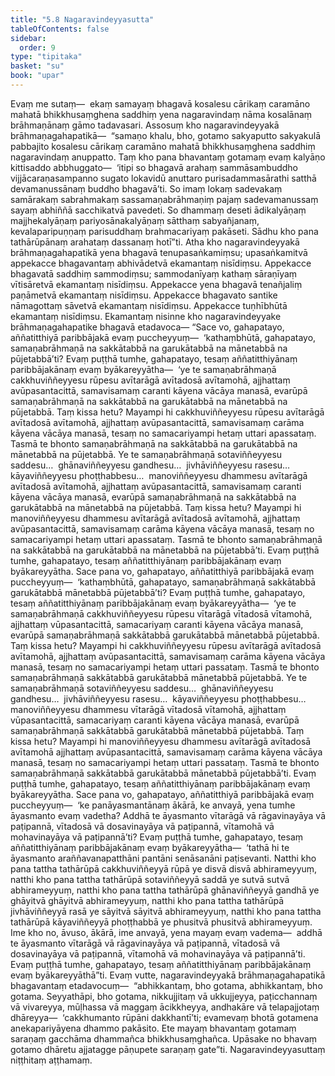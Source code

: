 ```yaml
---
title: "5.8 Nagaravindeyyasutta"
tableOfContents: false
sidebar:
  order: 9
type: "tipitaka"
basket: "su"
book: "upar"
---
```



<DynamicBreadcrumb />

<Division number="434" book="upar" bookNo="11" page="339">

<Paragraph number="1250" book="upar">
Evaṃ me sutaṃ—  ekaṃ samayaṃ bhagavā kosalesu cārikaṃ caramāno mahatā bhikkhusaṃghena saddhiṃ yena nagaravindaṃ nāma kosalānaṃ brāhmaṇānaṃ gāmo tadavasari. Assosuṃ kho nagaravindeyyakā brāhmaṇagahapatikā—  “samaṇo khalu, bho, gotamo sakyaputto sakyakulā pabbajito kosalesu cārikaṃ caramāno mahatā bhikkhusaṃghena saddhiṃ nagaravindaṃ anuppatto. Taṃ kho pana bhavantaṃ gotamaṃ evaṃ kalyāṇo kittisaddo abbhuggato—  ‘itipi so bhagavā arahaṃ sammāsambuddho vijjācaraṇasampanno sugato lokavidū anuttaro purisadammasārathi satthā devamanussānaṃ buddho bhagavā’ti. So imaṃ lokaṃ sadevakaṃ samārakaṃ sabrahmakaṃ sassamaṇabrāhmaṇiṃ pajaṃ sadevamanussaṃ sayaṃ abhiññā sacchikatvā pavedeti. So dhammaṃ deseti ādikalyāṇaṃ majjhekalyāṇaṃ pariyosānakalyāṇaṃ sātthaṃ sabyañjanaṃ, kevalaparipuṇṇaṃ parisuddhaṃ brahmacariyaṃ pakāseti. Sādhu kho pana tathārūpānaṃ arahataṃ dassanaṃ hotī”ti.
</Paragraph>

<Paragraph number="1251" book="upar">
Atha kho nagaravindeyyakā brāhmaṇagahapatikā yena bhagavā tenupasaṅkamiṃsu; upasaṅkamitvā appekacce bhagavantaṃ abhivādetvā ekamantaṃ nisīdiṃsu. Appekacce bhagavatā saddhiṃ sammodiṃsu; sammodanīyaṃ kathaṃ sāraṇīyaṃ vītisāretvā ekamantaṃ nisīdiṃsu. Appekacce yena bhagavā tenañjaliṃ paṇāmetvā ekamantaṃ nisīdiṃsu. Appekacce bhagavato santike nāmagottaṃ sāvetvā ekamantaṃ nisīdiṃsu. Appekacce tuṇhībhūtā ekamantaṃ nisīdiṃsu. Ekamantaṃ nisinne kho nagaravindeyyake brāhmaṇagahapatike bhagavā etadavoca—
</Paragraph>

</Division>
<Division number="435" book="upar" bookNo="11" page="340">

<Paragraph number="1252" book="upar">
“Sace vo, gahapatayo, aññatitthiyā paribbājakā evaṃ puccheyyuṃ—  ‘kathaṃbhūtā, gahapatayo, samaṇabrāhmaṇā na sakkātabbā na garukātabbā na mānetabbā na pūjetabbā’ti? Evaṃ puṭṭhā tumhe, gahapatayo, tesaṃ aññatitthiyānaṃ paribbājakānaṃ evaṃ byākareyyātha—  ‘ye te samaṇabrāhmaṇā cakkhuviññeyyesu rūpesu avītarāgā avītadosā avītamohā, ajjhattaṃ avūpasantacittā, samavisamaṃ caranti kāyena vācāya manasā, evarūpā samaṇabrāhmaṇā na sakkātabbā na garukātabbā na mānetabbā na pūjetabbā. Taṃ kissa hetu? Mayampi hi cakkhuviññeyyesu rūpesu avītarāgā avītadosā avītamohā, ajjhattaṃ avūpasantacittā, samavisamaṃ carāma kāyena vācāya manasā, tesaṃ no samacariyampi hetaṃ uttari apassataṃ. Tasmā te bhonto samaṇabrāhmaṇā na sakkātabbā na garukātabbā na mānetabbā na pūjetabbā. Ye te samaṇabrāhmaṇā sotaviññeyyesu saddesu…  ghānaviññeyyesu gandhesu…  jivhāviññeyyesu rasesu…  kāyaviññeyyesu phoṭṭhabbesu…  manoviññeyyesu dhammesu avītarāgā avītadosā avītamohā, ajjhattaṃ avūpasantacittā, samavisamaṃ caranti kāyena vācāya manasā, evarūpā samaṇabrāhmaṇā na sakkātabbā na garukātabbā na mānetabbā na pūjetabbā. Taṃ kissa hetu? Mayampi hi manoviññeyyesu dhammesu avītarāgā avītadosā avītamohā, ajjhattaṃ avūpasantacittā, samavisamaṃ carāma kāyena vācāya manasā, tesaṃ no samacariyampi hetaṃ uttari apassataṃ. Tasmā te bhonto samaṇabrāhmaṇā na sakkātabbā na garukātabbā na mānetabbā na pūjetabbā’ti. Evaṃ puṭṭhā tumhe, gahapatayo, tesaṃ aññatitthiyānaṃ paribbājakānaṃ evaṃ byākareyyātha.
</Paragraph>

</Division>
<Division number="436" book="upar" bookNo="11" page="341">

<Paragraph number="1253" book="upar">
Sace pana vo, gahapatayo, aññatitthiyā paribbājakā evaṃ puccheyyuṃ—  ‘kathaṃbhūtā, gahapatayo, samaṇabrāhmaṇā sakkātabbā garukātabbā mānetabbā pūjetabbā’ti? Evaṃ puṭṭhā tumhe, gahapatayo, tesaṃ aññatitthiyānaṃ paribbājakānaṃ evaṃ byākareyyātha—  ‘ye te samaṇabrāhmaṇā cakkhuviññeyyesu rūpesu vītarāgā vītadosā vītamohā, ajjhattaṃ vūpasantacittā, samacariyaṃ caranti kāyena vācāya manasā, evarūpā samaṇabrāhmaṇā sakkātabbā garukātabbā mānetabbā pūjetabbā. Taṃ kissa hetu? Mayampi hi cakkhuviññeyyesu rūpesu avītarāgā avītadosā avītamohā, ajjhattaṃ avūpasantacittā, samavisamaṃ carāma kāyena vācāya manasā, tesaṃ no samacariyampi hetaṃ uttari passataṃ. Tasmā te bhonto samaṇabrāhmaṇā sakkātabbā garukātabbā mānetabbā pūjetabbā. Ye te samaṇabrāhmaṇā sotaviññeyyesu saddesu…  ghānaviññeyyesu gandhesu…  jivhāviññeyyesu rasesu…  kāyaviññeyyesu phoṭṭhabbesu…  manoviññeyyesu dhammesu vītarāgā vītadosā vītamohā, ajjhattaṃ vūpasantacittā, samacariyaṃ caranti kāyena vācāya manasā, evarūpā samaṇabrāhmaṇā sakkātabbā garukātabbā mānetabbā pūjetabbā. Taṃ kissa hetu? Mayampi hi manoviññeyyesu dhammesu avītarāgā avītadosā avītamohā ajjhattaṃ avūpasantacittā, samavisamaṃ carāma kāyena vācāya manasā, tesaṃ no samacariyampi hetaṃ uttari passataṃ. Tasmā te bhonto samaṇabrāhmaṇā sakkātabbā garukātabbā mānetabbā pūjetabbā’ti. Evaṃ puṭṭhā tumhe, gahapatayo, tesaṃ aññatitthiyānaṃ paribbājakānaṃ evaṃ byākareyyātha.
</Paragraph>

</Division>
<Division number="437" book="upar" bookNo="11" page="341">

<Paragraph number="1254" book="upar">
Sace pana vo, gahapatayo, aññatitthiyā paribbājakā evaṃ puccheyyuṃ—  ‘ke panāyasmantānaṃ ākārā, ke anvayā, yena tumhe āyasmanto evaṃ vadetha? Addhā te āyasmanto vītarāgā vā rāgavinayāya vā paṭipannā, vītadosā vā dosavinayāya vā paṭipannā, vītamohā vā mohavinayāya vā paṭipannā’ti? Evaṃ puṭṭhā tumhe, gahapatayo, tesaṃ aññatitthiyānaṃ paribbājakānaṃ evaṃ byākareyyātha—  ‘tathā hi te āyasmanto araññavanapatthāni pantāni senāsanāni paṭisevanti. Natthi kho pana tattha tathārūpā cakkhuviññeyyā rūpā ye disvā disvā abhirameyyuṃ, natthi kho pana tattha tathārūpā sotaviññeyyā saddā ye sutvā sutvā abhirameyyuṃ, natthi kho pana tattha tathārūpā ghānaviññeyyā gandhā ye ghāyitvā ghāyitvā abhirameyyuṃ, natthi kho pana tattha tathārūpā jivhāviññeyyā rasā ye sāyitvā sāyitvā abhirameyyuṃ, natthi kho pana tattha tathārūpā kāyaviññeyyā phoṭṭhabbā ye phusitvā phusitvā abhirameyyuṃ. Ime kho no, āvuso, ākārā, ime anvayā, yena mayaṃ evaṃ vadema—  addhā te āyasmanto vītarāgā vā rāgavinayāya vā paṭipannā, vītadosā vā dosavinayāya vā paṭipannā, vītamohā vā mohavinayāya vā paṭipannā’ti. Evaṃ puṭṭhā tumhe, gahapatayo, tesaṃ aññatitthiyānaṃ paribbājakānaṃ evaṃ byākareyyāthā”ti.
</Paragraph>

<Paragraph number="1255" book="upar">
Evaṃ vutte, nagaravindeyyakā brāhmaṇagahapatikā bhagavantaṃ etadavocuṃ—  “abhikkantaṃ, bho gotama, abhikkantaṃ, bho gotama. Seyyathāpi, bho gotama, nikkujjitaṃ vā ukkujjeyya, paṭicchannaṃ vā vivareyya, mūḷhassa vā maggaṃ ācikkheyya, andhakāre vā telapajjotaṃ dhāreyya—  ‘cakkhumanto rūpāni dakkhantī’ti; evamevaṃ bhotā gotamena anekapariyāyena dhammo pakāsito. Ete mayaṃ bhavantaṃ gotamaṃ saraṇaṃ gacchāma dhammañca bhikkhusaṃghañca. Upāsake no bhavaṃ gotamo dhāretu ajjatagge pāṇupete saraṇaṃ gate”ti.

</Paragraph>
</Division>

<Paragraph number="1256" type="center" book="upar">
Nagaravindeyyasuttaṃ niṭṭhitaṃ aṭṭhamaṃ.
</Paragraph>
